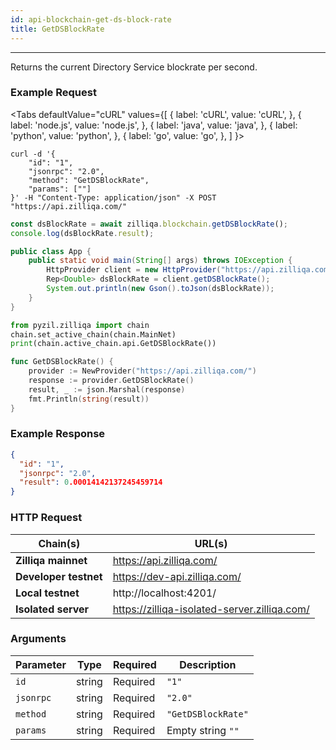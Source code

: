 ```yaml
---
id: api-blockchain-get-ds-block-rate
title: GetDSBlockRate
---
```


---
Returns the current Directory Service blockrate per second.

### Example Request



<Tabs
  defaultValue="cURL"
  values={[
    { label: 'cURL', value: 'cURL', },
    { label: 'node.js', value: 'node.js', },
    { label: 'java', value: 'java', },
    { label: 'python', value: 'python', },
    { label: 'go', value: 'go', },
  ]
}>

<TabItem value="cURL">

```shell
curl -d '{
    "id": "1",
    "jsonrpc": "2.0",
    "method": "GetDSBlockRate",
    "params": [""]
}' -H "Content-Type: application/json" -X POST "https://api.zilliqa.com/"
```
</TabItem>
<TabItem value="node.js">

```js
const dsBlockRate = await zilliqa.blockchain.getDSBlockRate();
console.log(dsBlockRate.result);
```
</TabItem>
<TabItem value="java">

```java
public class App {
    public static void main(String[] args) throws IOException {
        HttpProvider client = new HttpProvider("https://api.zilliqa.com/");
        Rep<Double> dsBlockRate = client.getDSBlockRate();
        System.out.println(new Gson().toJson(dsBlockRate));
    }
}
```
</TabItem>
<TabItem value="python">

```python
from pyzil.zilliqa import chain
chain.set_active_chain(chain.MainNet)
print(chain.active_chain.api.GetDSBlockRate())
```
</TabItem>

<TabItem value="go">

```go
func GetDSBlockRate() {
	provider := NewProvider("https://api.zilliqa.com/")
	response := provider.GetDSBlockRate()
	result, _ := json.Marshal(response)
	fmt.Println(string(result))
}
```
</TabItem>
</Tabs>


### Example Response

```json
{
  "id": "1",
  "jsonrpc": "2.0",
  "result": 0.00014142137245459714
}
```

### HTTP Request

| Chain(s)              | URL(s)                       |
| --------------------- | ---------------------------- |
| **Zilliqa mainnet**   | https://api.zilliqa.com/     |
| **Developer testnet** | https://dev-api.zilliqa.com/ |
| **Local testnet**     | http://localhost:4201/       |
| **Isolated server**   | https://zilliqa-isolated-server.zilliqa.com/       |

### Arguments

| Parameter | Type   | Required | Description        |
| --------- | ------ | -------- | ------------------ |
| `id`      | string | Required | `"1"`              |
| `jsonrpc` | string | Required | `"2.0"`            |
| `method`  | string | Required | `"GetDSBlockRate"` |
| `params`  | string | Required | Empty string `""`  |
